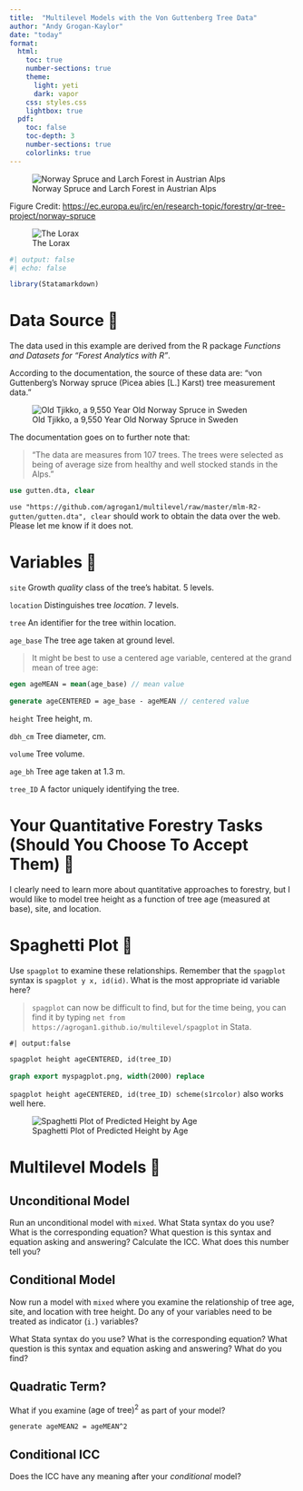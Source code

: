 ```yaml
---
title:  "Multilevel Models with the Von Guttenberg Tree Data"
author: "Andy Grogan-Kaylor"
date: "today"
format:
  html:
    toc: true
    number-sections: true
    theme:
      light: yeti
      dark: vapor
    css: styles.css
    lightbox: true
  pdf:
    toc: false
    toc-depth: 3
    number-sections: true
    colorlinks: true
---
```


![Norway Spruce and Larch Forest in Austrian Alps](fotolia-small.jpg)

Figure Credit:  [https://ec.europa.eu/jrc/en/research-topic/forestry/qr-tree-project/norway-spruce](https://ec.europa.eu/jrc/en/research-topic/forestry/qr-tree-project/norway-spruce)

![The Lorax](lorax-small.png)

```r
#| output: false
#| echo: false

library(Statamarkdown)

```

# Data Source 🌲

The data used in this example are derived from the R package *Functions and Datasets for "Forest Analytics with R"*.

According to the documentation, the source of these data are: "von Guttenberg’s Norway spruce (Picea abies [L.] Karst) tree measurement data."

![Old Tjikko, a 9,550 Year Old Norway Spruce in Sweden](Old-Tjikko-Small.jpg)

The documentation goes on to further note that:

> "The data are measures from 107 trees. The trees were selected as being of average size from healthy and well stocked stands in the Alps."

```stata

use gutten.dta, clear

```

`use "https://github.com/agrogan1/multilevel/raw/master/mlm-R2-gutten/gutten.dta", clear` should work to obtain the data over the web. Please let me know if it does not.

# Variables 🌲

`site` Growth *quality* class of the tree’s habitat. 5 levels.

`location` Distinguishes tree *location*. 7 levels.

`tree` An identifier for the tree within location.

`age_base` The tree age taken at ground level.

> It might be best to use a centered age variable, centered at the grand mean of tree age: 

```stata

egen ageMEAN = mean(age_base) // mean value
	
generate ageCENTERED = age_base - ageMEAN // centered value

```

`height` Tree height, m.

`dbh_cm` Tree diameter, cm.

`volume` Tree volume.

`age_bh` Tree age taken at 1.3 m.

`tree_ID` A factor uniquely identifying the tree.

# Your Quantitative Forestry Tasks (Should You Choose To Accept Them) 🌲

I clearly need to learn more about quantitative approaches to forestry, but I would like to model tree height as a function of tree age (measured at base), site, and location.

# Spaghetti Plot 🌲

Use `spagplot` to examine these relationships. Remember that the `spagplot` syntax is `spagplot y x, id(id)`.  What is the most appropriate id variable here? 

> `spagplot` can now be difficult to find, but for the time being, you can find it by typing `net from https://agrogan1.github.io/multilevel/spagplot` in Stata.

```stata
#| output:false

spagplot height ageCENTERED, id(tree_ID) 
	
graph export myspagplot.png, width(2000) replace

```

`spagplot height ageCENTERED, id(tree_ID) scheme(s1rcolor)` also works well here.	
	
![Spaghetti Plot of Predicted Height by Age](myspagplot.png)

# Multilevel Models 🌲

## Unconditional Model

Run an unconditional model with `mixed`. What Stata syntax do you use? What is the corresponding equation? What question is this syntax and equation asking and answering? Calculate the ICC. What does this number tell you?

## Conditional Model 

Now run a model with `mixed` where you examine the relationship of tree age, site, and location with tree height. Do any of your variables need to be treated as indicator (`i.`) variables? 

What Stata syntax do you use? What is the corresponding equation? What question is this syntax and equation asking and answering? What do you find?

::: {.callout-tip}
## Quadratic Term?

What if you examine $(\text{age of tree})^2$ as part of your model?

`generate ageMEAN2 = ageMEAN^2`
:::

::: {.callout-tip}
## Conditional ICC

Does the ICC have any meaning after your *conditional* model?
:::


